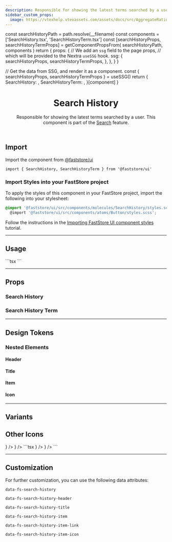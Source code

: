 ```yaml
---
description: Responsible for showing the latest terms searched by a user.
sidebar_custom_props:
  image: https://vtexhelp.vtexassets.com/assets/docs/src/AggregateRating___a8300916874f5a11de7633b7cabc12e9.png
---
```




  const searchHistoryPath = path.resolve(__filename)
  const components = ['SearchHistory.tsx', 'SearchHistoryTerm.tsx']
  const [searchHistoryProps, searchHistoryTermProps] = getComponentPropsFrom(
    searchHistoryPath,
    components
  )
  return {
    props: {
      // We add an `ssg` field to the page props,
      // which will be provided to the Nextra `useSSG` hook.
      ssg: {
        searchHistoryProps,
        searchHistoryTermProps,
      },
    },
  }
}

  // Get the data from SSG, and render it as a component.
  const { searchHistoryProps, searchHistoryTermProps } = useSSG()
  return {
    SearchHistory: <PropsSection propsList={searchHistoryProps} />,
    SearchHistoryTerm: <PropsSection propsList={searchHistoryTermProps} />,
  }[component]
}

<header>

# Search History

Responsible for showing the latest terms searched by a user. This component is part of the [Search](/components/feature-search) feature.

</header>

## Import

Import the component from [@faststore/ui](/../components)

```tsx
import { SearchHistory, SearchHistoryTerm } from '@faststore/ui'
```

### Import Styles into your FastStore project

To apply the styles of this component in your FastStore project, import the following into your stylesheet:

```scss copy
@import '@faststore/ui/src/components/molecules/SearchHistory/styles.scss'
  @import '@faststore/ui/src/components/atoms/Button/styles.scss';
```

Follow the instructions in the [Importing FastStore UI component styles](/docs/customizing/importing-styles-to-faststore-ui-components) tutorial.

---

## Usage

<OverviewSection>
  <SearchHistory title="History">
    <SearchHistoryTerm value="Headphone" linkProps={{ href: '#' }} />
    <SearchHistoryTerm value="Audio & Video" linkProps={{ href: '#' }} />
    <SearchHistoryTerm value="mh-7000" linkProps={{ href: '#' }} />
  </SearchHistory>
</OverviewSection>
```tsx
<SearchHistory title="History">
  <SearchHistoryTerm value="Headphone" linkProps={{ href: '#' }} />
  <SearchHistoryTerm value="Audio & Video" linkProps={{ href: '#' }} />
  <SearchHistoryTerm value="mh-7000" linkProps={{ href: '#' }} />
</SearchHistory>
```

---

## Props

### Search History

<SearchHistoryPropsSection component="SearchHistory" />

### Search History Term

<SearchHistoryPropsSection component="SearchHistoryTerm" />

---

## Design Tokens

<TokenTable>
  <TokenRow
    token="--fs-search-history-padding-top"
    value="var(--fs-spacing-2)"
  />
  <TokenRow
    token="--fs-search-history-padding-right"
    value="var(--fs-spacing-3)"
  />
  <TokenRow
    token="--fs-search-history-padding-bottom"
    value="var(--fs-search-history-padding-top)"
  />
  <TokenRow
    token="--fs-search-history-padding-left"
    value="var(--fs-search-history-padding-right)"
  />
  <TokenDivider />
  <TokenRow
    token="--fs-search-history-transition-property"
    value="var(--fs-transition-property)"
  />
  <TokenRow
    token="--fs-search-history-transition-function"
    value="var(--fs-transition-function)"
  />
  <TokenRow
    token="--fs-search-history-transition-timing"
    value="var(--fs-transition-timing)"
  />
</TokenTable>

### Nested Elements

#### Header

<TokenTable>
  <TokenRow
    token="--fs-search-history-header-padding-top"
    value="var(--fs-spacing-1)"
  />
  <TokenRow
    token="--fs-search-history-header-padding-bottom"
    value="var(--fs-search-history-header-padding-top)"
  />
</TokenTable>

#### Title

<TokenTable>
  <TokenRow
    token="--fs-search-history-title-size"
    value="var(--fs-text-size-lead)"
  />
  <TokenRow token="--fs-search-history-title-line-height" value="1.5" />
</TokenTable>

#### Item

<TokenTable>
  <TokenRow
    token="--fs-search-history-item-column-gap"
    value="var(--fs-spacing-1)"
  />
  <TokenRow
    token="--fs-search-history-item-text-size"
    value="var(--fs-text-size-2)"
  />
  <TokenRow token="--fs-search-history-item-line-height" value="1.25" />
  <TokenRow
    token="--fs-search-history-item-bkg-color-hover"
    value="var(--fs-color-tertiary-bkg-hover)"
    isColor
  />
</TokenTable>

#### Icon

<TokenTable>
  <TokenRow
    token="--fs-search-history-item-icon-color"
    value="var(--fs-color-neutral-4)"
    isColor
  />
  <TokenRow token="--fs-search-history-item-icon-size" value="1.125rem" />
</TokenTable>

---

## Variants

## Other Icons

<OverviewSection>
  <SearchHistory title="History">
    <SearchHistoryTerm
      value="Headphone"
      linkProps={{ href: '#' }}
      icon={<Icon name="Star" />}
    />
    <SearchHistoryTerm
      value="Audio & Video"
      linkProps={{ href: '#' }}
      icon={<Icon name="Heart" />}
    />
  </SearchHistory>
</OverviewSection>
```tsx
<SearchHistory title="History">
  <SearchHistoryTerm
    value="Headphone"
    linkProps={{ href: '#' }}
    icon={<Icon name="Star" />}
  />
  <SearchHistoryTerm
    value="Audio & Video"
    linkProps={{ href: '#' }}
    icon={<Icon name="Heart" />}
  />
</SearchHistory>
```

---

## Customization

For further customization, you can use the following data attributes:

`data-fs-search-history`

`data-fs-search-history-header`

`data-fs-search-history-title`

`data-fs-search-history-item`

`data-fs-search-history-item-link`

`data-fs-search-history-item-icon`
